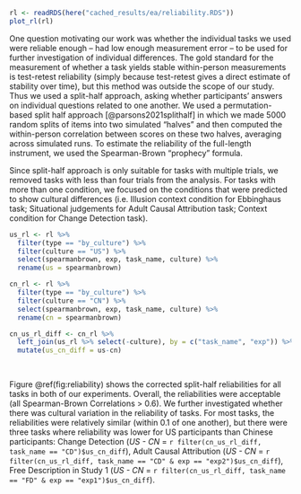 
```r
rl <- readRDS(here("cached_results/ea/reliability.RDS"))
plot_rl(rl)
```


One question motivating our work was whether the individual tasks we used were reliable enough – had low enough measurement error – to be used for further investigation of individual differences. The gold standard for the measurement of whether a task yields stable within-person measurements is test-retest reliability (simply because test-retest gives a direct estimate of stability over time), but this method was outside the scope of our study. Thus we used a split-half approach, asking whether participants’ answers on individual questions related to one another. We used a permutation-based split half approach [@parsons2021splithalf] in which we made 5000 random splits of items into two simulated “halves” and then computed the within-person correlation between scores on these two halves, averaging across simulated runs. To estimate the reliability of the full-length instrument, we used the Spearman-Brown “prophecy” formula. 

Since split-half approach is only suitable for tasks with multiple trials, we removed tasks with less than four trials from the analysis. For tasks with more than one condition, we focused on the conditions that were predicted to show cultural differences (i.e. Illusion context condition for Ebbinghaus task; Situational judgements for Adult Causal Attribution task; Context condition for Change Detection task). 

```r
us_rl <- rl %>% 
  filter(type == "by_culture") %>% 
  filter(culture == "US") %>% 
  select(spearmanbrown, exp, task_name, culture) %>% 
  rename(us = spearmanbrown)

cn_rl <- rl %>% 
  filter(type == "by_culture") %>% 
  filter(culture == "CN") %>% 
  select(spearmanbrown, exp, task_name, culture) %>% 
  rename(cn = spearmanbrown)

cn_us_rl_diff <- cn_rl %>% 
  left_join(us_rl %>% select(-culture), by = c("task_name", "exp")) %>% 
  mutate(us_cn_diff = us-cn)
  
  
```

Figure \@ref(fig:reliability) shows the corrected split-half reliabilities for all tasks in both of our experiments. Overall, the reliabilities were acceptable (all Spearman-Brown Correlations > 0.6). We further investigated whether there was cultural variation in the reliability of tasks. For most tasks, the reliabilities were relatively similar (within 0.1 of one another), but there were three tasks where reliability was lower for US participants than Chinese participants: Change Detection (*US - CN* = `r filter(cn_us_rl_diff, task_name == "CD")$us_cn_diff`),  Adult Causal Attribution (*US - CN* = `r filter(cn_us_rl_diff, task_name == "CD" & exp == "exp2")$us_cn_diff`), Free Description in Study 1 (*US - CN* = `r filter(cn_us_rl_diff, task_name == "FD" & exp == "exp1")$us_cn_diff`).
